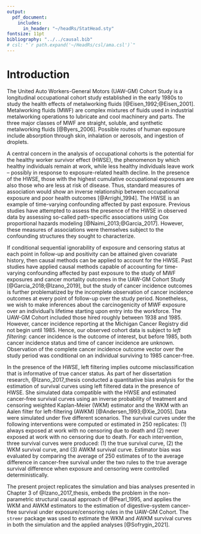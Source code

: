```yaml
---
output:
  pdf_document:
    includes:
      in_header: "~/headRs/StatHead.sty"
fontsize: 11pt
bibliography: "../../causal.bib"
# csl: "`r path.expand('~/HeadRs/csl/ama.csl')`"
---
```


# Introduction

The United Auto Workers-General Motors (UAW-GM) Cohort Study is a longitudinal occupational cohort study established in the early 1980s to study the health effects of metalworking fluids [@Eisen_1992;@Eisen_2001]. Metalworking fluids (MWF) are complex mixtures of fluids used in industrial metalworking operations to lubricate and cool machinery and parts. The three major classes of MWF are straight, soluble, and synthetic metalworking fluids [@Byers_2006]. Possible routes of human exposure include absorption through skin, inhalation or aerosols, and ingestion of droplets.

A central concern in the analysis of occupational cohorts is the potential for the healthy worker survivor effect (HWSE), the phenomenon by which healthy individuals remain at work, while less healthy individuals leave work -- possibly in response to exposure-related health decline. In the presence of the HWSE, those with the highest cumulative occupational exposures are also those who are less at risk of disease. Thus, standard measures of association would show an inverse relationship between occupational exposure and poor health outcomes [@Arrighi_1994]. The HWSE is an example of time-varying confounding affected by past exposure. Previous studies have attempted to assess the presence of the HWSE in observed data by assessing so-called path-specific associations using Cox proportional hazards modeling [@Naimi_2013;@Garcia_2017]. However, these measures of associations were themselves subject to the confounding structures they sought to characterize.

If conditional sequential ignorability of exposure and censoring status at each point in follow-up and positivity can be attained given covariate history, then causal methods can be applied to account for the HWSE. Past studies have applied causal methods capable of accounting for time-varying confounding affected by past exposure to the study of MWF exposures and cancer mortality outcomes in the UAW-GM Cohort Study [@Garcia_2018;@Izano_2019], but the study of cancer incidence outcomes is further problematized by the incomplete observation of cancer incidence outcomes at every point of follow-up over the study period. Nonetheless, we wish to make inferences about the carcinogenicity of MWF exposure over an individual's lifetime starting upon entry into the workforce. The UAW-GM Cohort included those hired roughly between 1938 and 1985. However, cancer incidence reporting at the Michigan Cancer Registry did not begin until 1985. Hence, our observed cohort data is subject to _left filtering_: cancer incidence is the outcome of interest, but before 1985, both cancer incidence status and time of cancer incidence are unknown. Observation of the complete cancer incidence outcome vector over the study period was conditional on an individual surviving to 1985 cancer-free.

In the presence of the HWSE, left filtering implies outcome misclassification that is informative of true cancer status. As part of her dissertation research, @Izano_2017_thesis conducted a quantitative bias analysis for the estimation of survival curves using left filtered data in the presence of HWSE. She simulated data compatible with the HWSE and estimated cancer-free survival curves using an inverse probability of treatment and censoring weighted Kaplan-Meier (WKM) estimator and the WKM with an Aalen filter for left-filtering (AWKM) [@Andersen_1993;@Xie_2005]. Data were simulated under five different scenarios. The survival curves under the following interventions were computed or estimated in 250 replicates: (1) always exposed at work with no censoring due to death and (2) never exposed at work with no censoring due to death. For each intervention, three survival curves were produced: (1) the true survival curve, (2) the WKM survival curve, and (3) AWKM survival curve. Estimator bias was evaluated by comparing the average of 250 estimates of to the average difference in cancer-free survival under the two rules to the true average survival difference when exposure and censoring were controlled deterministically.

The present project replicates the simulation and bias analyses presented in Chapter 3 of @Izano_2017_thesis, embeds the problem in the non-parametric structural causal approach of @Pearl_1995, and applies the WKM and AWKM estimators to the estimation of digestive-system cancer-free survival under exposure/censoring rules in the UAW-GM Cohort. The `stremr` package was used to estimate the WKM and AWKM survival curves in both the simulation and the applied analyses [@Sofrygin_2021].